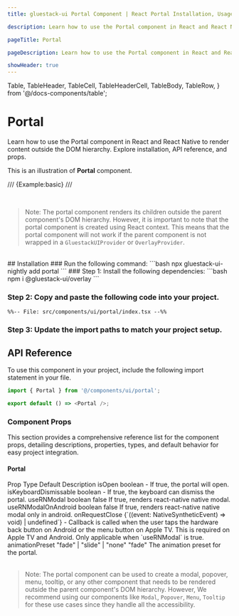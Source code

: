 ```yaml
---
title: gluestack-ui Portal Component | React Portal Installation, Usage & API

description: Learn how to use the Portal component in React and React Native to render content outside the DOM hierarchy. Explore installation, API reference, and props.

pageTitle: Portal

pageDescription: Learn how to use the Portal component in React and React Native to render content outside the DOM hierarchy. Explore installation, API reference, and props.

showHeader: true
---
```


  Table,
  TableHeader,
  TableCell,
  TableHeaderCell,
  TableBody,
  TableRow,
} from '@/docs-components/table';

# Portal

Learn how to use the Portal component in React and React Native to render content outside the DOM hierarchy. Explore installation, API reference, and props.

This is an illustration of **Portal** component.

/// {Example:basic} ///

<br />

> Note: The portal component renders its children outside the parent component's DOM hierarchy. However, it is important to note that the portal component is created using React context. This means that the portal component will not work if the parent component is not wrapped in a `GluestackUIProvider` or `OverlayProvider`.

<br />
## Installation

<Tabs>
<TabItem label="CLI">
### Run the following command:
  ```bash
  npx gluestack-ui-nightly add portal
  ```
</TabItem>
<TabItem label="Manual">
### Step 1: Install the following dependencies:
```bash
npm i @gluestack-ui/overlay
```

### Step 2: Copy and paste the following code into your project.

```tsx
%%-- File: src/components/ui/portal/index.tsx --%%
```

### Step 3: Update the import paths to match your project setup.

</TabItem>
</Tabs>

## API Reference

To use this component in your project, include the following import statement in your file.

```ts
import { Portal } from '@/components/ui/portal';
```

```ts
export default () => <Portal />;
```

### Component Props

This section provides a comprehensive reference list for the component props, detailing descriptions, properties, types, and default behavior for easy project integration.

#### Portal

<Table>
  <TableHeader>
    <TableRow>
      <TableHeaderCell>Prop</TableHeaderCell>
      <TableHeaderCell>Type</TableHeaderCell>
      <TableHeaderCell>Default</TableHeaderCell>
      <TableHeaderCell>Description</TableHeaderCell>
    </TableRow>
  </TableHeader>
  <TableBody>
    <TableRow>
      <TableCell>
        <InlineCode>isOpen</InlineCode>
      </TableCell>
      <TableCell>boolean</TableCell>
      <TableCell>-</TableCell>
      <TableCell>If true, the portal will open.</TableCell>
    </TableRow>
    <TableRow>
      <TableCell>
        <InlineCode>isKeyboardDismissable</InlineCode>
      </TableCell>
      <TableCell>boolean</TableCell>
      <TableCell>-</TableCell>
      <TableCell>If true, the keyboard can dismiss the portal.</TableCell>
    </TableRow>
    <TableRow>
      <TableCell>
        <InlineCode>useRNModal</InlineCode>
      </TableCell>
      <TableCell>boolean</TableCell>
      <TableCell>false</TableCell>
      <TableCell>If true, renders react-native native modal.</TableCell>
    </TableRow>
    <TableRow>
      <TableCell>
        <InlineCode>useRNModalOnAndroid</InlineCode>
      </TableCell>
      <TableCell>boolean</TableCell>
      <TableCell>false</TableCell>
      <TableCell>
        If true, renders react-native native modal only in android.
      </TableCell>
    </TableRow>
    <TableRow>
      <TableCell>
        <InlineCode>onRequestClose</InlineCode>
      </TableCell>
      <TableCell>{`((event: NativeSyntheticEvent<any>) => void) | undefined`}</TableCell>
      <TableCell>-</TableCell>
      <TableCell>
        Callback is called when the user taps the hardware back button on
        Android or the menu button on Apple TV. This is required on Apple TV and
        Android. Only applicable when `useRNModal` is true.
      </TableCell>
    </TableRow>
    <TableRow>
      <TableCell>
        <InlineCode>animationPreset</InlineCode>
      </TableCell>
      <TableCell>"fade" | "slide" | "none"</TableCell>
      <TableCell>"fade"</TableCell>
      <TableCell>The animation preset for the portal.</TableCell>
    </TableRow>
  </TableBody>
</Table>

> Note: The portal component can be used to create a modal, popover, menu, tooltip, or any other component that needs to be rendered outside the parent component's DOM hierarchy. However, We recommend using our components like `Modal`, `Popover`, `Menu`, `Tooltip` for these use cases since they handle all the accessibility.

